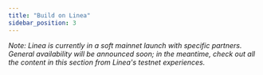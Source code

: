 ```yaml
---
title: "Build on Linea"
sidebar_position: 3
---
```

_Note: Linea is currently in a soft mainnet launch with specific partners. General availability will be announced soon; in the meantime, check out all the content in this section from Linea's testnet experiences._